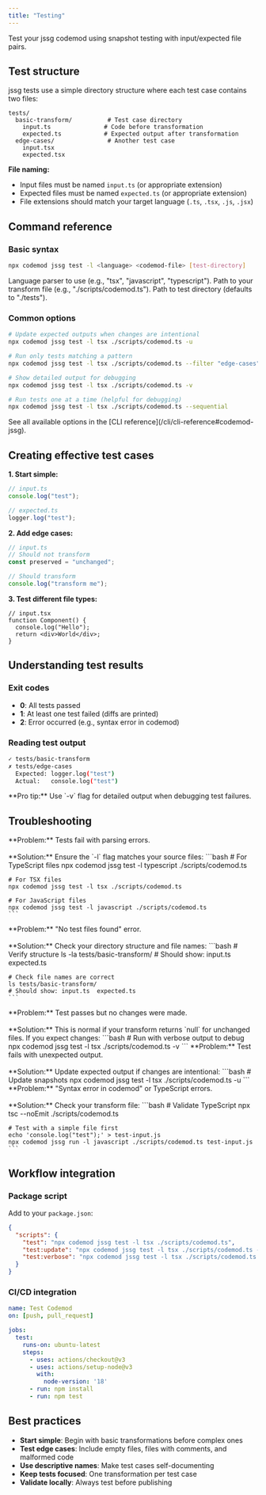 ```yaml
---
title: "Testing"
---
```


Test your jssg codemod using snapshot testing with input/expected file pairs.

## Test structure

jssg tests use a simple directory structure where each test case contains two files:

```plaintext
tests/
  basic-transform/          # Test case directory
    input.ts               # Code before transformation
    expected.ts            # Expected output after transformation
  edge-cases/               # Another test case
    input.tsx
    expected.tsx
```

**File naming:**
- Input files must be named `input.ts` (or appropriate extension)
- Expected files must be named `expected.ts` (or appropriate extension)
- File extensions should match your target language (`.ts`, `.tsx`, `.js`, `.jsx`)

## Command reference

### Basic syntax

```bash
npx codemod jssg test -l <language> <codemod-file> [test-directory]
```

<ParamField path="-l, --language" type="string" required>Language parser to use (e.g., "tsx", "javascript", "typescript").</ParamField>
<ParamField path="codemod-file" type="string" required>Path to your transform file (e.g., "./scripts/codemod.ts").</ParamField>
<ParamField path="test-directory" type="string">Path to test directory (defaults to "./tests").</ParamField>

### Common options

```bash
# Update expected outputs when changes are intentional
npx codemod jssg test -l tsx ./scripts/codemod.ts -u

# Run only tests matching a pattern
npx codemod jssg test -l tsx ./scripts/codemod.ts --filter "edge-cases"

# Show detailed output for debugging
npx codemod jssg test -l tsx ./scripts/codemod.ts -v

# Run tests one at a time (helpful for debugging)
npx codemod jssg test -l tsx ./scripts/codemod.ts --sequential
```

<Info>
See all available options in the [CLI reference](/cli/cli-reference#codemod-jssg).
</Info>

## Creating effective test cases

**1. Start simple:**
```ts
// input.ts
console.log("test");

// expected.ts  
logger.log("test");
```

**2. Add edge cases:**
```ts
// input.ts
// Should not transform
const preserved = "unchanged";

// Should transform
console.log("transform me");
```

**3. Test different file types:**
```tsx
// input.tsx
function Component() {
  console.log("Hello");
  return <div>World</div>;
}
```

## Understanding test results

### Exit codes
- **0**: All tests passed
- **1**: At least one test failed (diffs are printed)
- **2**: Error occurred (e.g., syntax error in codemod)

### Reading test output

```bash
✓ tests/basic-transform
✗ tests/edge-cases
  Expected: logger.log("test")
  Actual:   console.log("test")
```

<Check>
**Pro tip:** Use `-v` flag for detailed output when debugging test failures.
</Check>

## Troubleshooting

<AccordionGroup>
  <Accordion title="Language mismatch">
    **Problem:** Tests fail with parsing errors.<br/><br/>
    **Solution:** Ensure the `-l` flag matches your source files:
    ```bash
    # For TypeScript files
    npx codemod jssg test -l typescript ./scripts/codemod.ts
    
    # For TSX files  
    npx codemod jssg test -l tsx ./scripts/codemod.ts
    
    # For JavaScript files
    npx codemod jssg test -l javascript ./scripts/codemod.ts
    ```
  </Accordion>
  
  <Accordion title="Files not found">
    **Problem:** "No test files found" error.<br/><br/>
    **Solution:** Check your directory structure and file names:
    ```bash
    # Verify structure
    ls -la tests/basic-transform/
    # Should show: input.ts  expected.ts
    
    # Check file names are correct
    ls tests/basic-transform/
    # Should show: input.ts  expected.ts
    ```
  </Accordion>
  
  <Accordion title="Transform not applied">
    **Problem:** Test passes but no changes were made.<br/><br/>
    **Solution:** This is normal if your transform returns `null` for unchanged files. If you expect changes:
    ```bash
    # Run with verbose output to debug
    npx codemod jssg test -l tsx ./scripts/codemod.ts -v
    ```
  </Accordion>
  
  <Accordion title="Unexpected diffs">
    **Problem:** Test fails with unexpected output.<br/><br/>
    **Solution:** Update expected output if changes are intentional:
    ```bash
    # Update snapshots
    npx codemod jssg test -l tsx ./scripts/codemod.ts -u
    ```
  </Accordion>
  
  <Accordion title="Codemod syntax errors">
    **Problem:** "Syntax error in codemod" or TypeScript errors.<br/><br/>
    **Solution:** Check your transform file:
    ```bash
    # Validate TypeScript
    npx tsc --noEmit ./scripts/codemod.ts
    
    # Test with a simple file first
    echo 'console.log("test");' > test-input.js
    npx codemod jssg run -l javascript ./scripts/codemod.ts test-input.js
    ```
  </Accordion>
</AccordionGroup>

## Workflow integration

### Package script

Add to your `package.json`:

```json package.json
{
  "scripts": {
    "test": "npx codemod jssg test -l tsx ./scripts/codemod.ts",
    "test:update": "npx codemod jssg test -l tsx ./scripts/codemod.ts -u",
    "test:verbose": "npx codemod jssg test -l tsx ./scripts/codemod.ts -v"
  }
}
```

### CI/CD integration

```yaml .github/workflows/test.yml
name: Test Codemod
on: [push, pull_request]

jobs:
  test:
    runs-on: ubuntu-latest
    steps:
      - uses: actions/checkout@v3
      - uses: actions/setup-node@v3
        with:
          node-version: '18'
      - run: npm install
      - run: npm test
```

## Best practices

- **Start simple**: Begin with basic transformations before complex ones
- **Test edge cases**: Include empty files, files with comments, and malformed code
- **Use descriptive names**: Make test cases self-documenting
- **Keep tests focused**: One transformation per test case
- **Validate locally**: Always test before publishing


